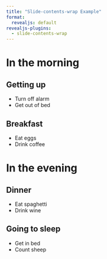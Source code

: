 ```yaml
---
title: "Slide-contents-wrap Example"
format:
  revealjs: default
revealjs-plugins:
  - slide-contents-wrap
---
```


# In the morning

## Getting up

- Turn off alarm
- Get out of bed

## Breakfast

- Eat eggs
- Drink coffee

# In the evening

## Dinner

- Eat spaghetti
- Drink wine

## Going to sleep

- Get in bed
- Count sheep
